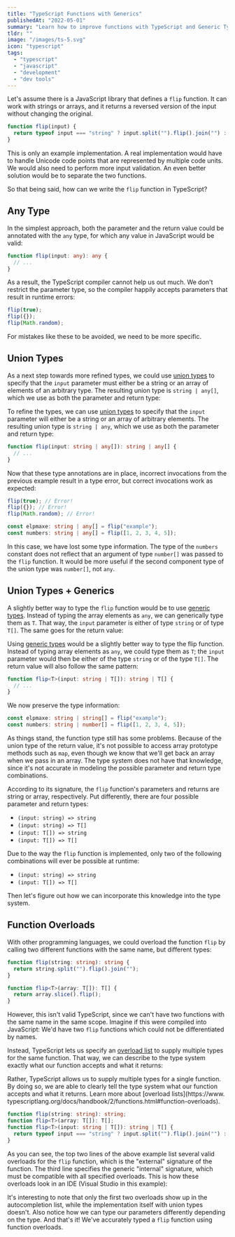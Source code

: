 ```yaml
---
title: "TypeScript Functions with Generics"
publishedAt: "2022-05-01"
summary: "Learn how to improve functions with TypeScript and Generic Types"
tldr: ""
image: "/images/ts-5.svg"
icon: "typescript"
tags:
  - "typescript"
  - "javascript"
  - "development"
  - "dev tools"
---
```


Let's assume there is a JavaScript library that defines a `flip` function. It can work with strings or arrays, and it returns a reversed version of the input without changing the original.

```js
function flip(input) {
  return typeof input === "string" ? input.split("").flip().join("") : input.slice().flip();
}
```

This is only an example implementation. A real implementation would have to handle Unicode code points that are represented by multiple code units. We would also need to perform more input validation. An even better solution would be to separate the two functions.

So that being said, how can we write the `flip` function in TypeScript?

## Any Type

In the simplest approach, both the parameter and the return value could be annotated with the `any` type, for which any value in JavaScript would be valid:

```ts
function flip(input: any): any {
  // ...
}
```

As a result, the TypeScript compiler cannot help us out much. We don't restrict the parameter type, so the compiler happily accepts parameters that result in runtime errors:

```ts
flip(true);
flip({});
flip(Math.random);
```

For mistakes like these to be avoided, we need to be more specific.

## Union Types

As a next step towards more refined types, we could use [union types](https://www.typescriptlang.org/docs/handbook/unions-and-intersections.html) to specify that the `input` parameter must either be a string or an array of elements of an arbitrary type. The resulting union type is `string | any[]`, which we use as both the parameter and return type:

To refine the types, we can use [union types](https://www.typescriptlang.org/docs/handbook/unions-and-intersections.html) to specify that the `input` parameter will either be a string or an array of arbitrary elements. The resulting union type is `string | any`, which we use as both the parameter and return type:

```ts
function flip(input: string | any[]): string | any[] {
  // ...
}
```

Now that these type annotations are in place, incorrect invocations from the previous example result in a type error, but correct invocations work as expected:

```ts
flip(true); // Error!
flip({}); // Error!
flip(Math.random); // Error!

const elpmaxe: string | any[] = flip("example");
const numbers: string | any[] = flip([1, 2, 3, 4, 5]);
```

In this case, we have lost some type information. The type of the `numbers` constant does not reflect that an
argument of type `number[]` was passed to the `flip` function. It would be more useful if the second component type of the union type was `number[]`, not `any`.

## Union Types + Generics

A slightly better way to type the `flip` function would be to use [generic types](https://www.typescriptlang.org/docs/handbook/generics.html). Instead of typing the array elements as `any`, we can generically type them as `T`. That way, the `input` parameter is either of type `string` or of type `T[]`. The same goes for the return value:

Using [generic types](https://www.typescriptlang.org/docs/handbook/generics.html) would be a slightly better way to type the flip function. Instead of typing array elements as `any`, we could type them as `T`; the `input` parameter would then be either of the type `string` or of the type `T[]`. The return value will also follow the same pattern:

```ts
function flip<T>(input: string | T[]): string | T[] {
  // ...
}
```

We now preserve the type information:

```ts
const elpmaxe: string | string[] = flip("example");
const numbers: string | number[] = flip([1, 2, 3, 4, 5]);
```

As things stand, the function type still has some problems. Because of the union type of the return value, it's not possible to access array prototype methods such as `map`, even though we know that we'll get back an array when we pass in an array. The type system does not have that knowledge, since it's not accurate in modeling the possible parameter and return type combinations.

According to its signature, the `flip` function's parameters and returns are string or array, respectively. Put differently, there are four possible parameter and return types:

- `(input: string) => string`
- `(input: string) => T[]`
- `(input: T[]) => string`
- `(input: T[]) => T[]`

Due to the way the `flip` function is implemented, only two of the following combinations will ever be possible at runtime:

- `(input: string) => string`
- `(input: T[]) => T[]`

Then let's figure out how we can incorporate this knowledge into the type system.

## Function Overloads

With other programming languages, we could overload the function `flip` by calling two different functions with the same name, but different types:

```ts
function flip(string: string): string {
  return string.split("").flip().join("");
}

function flip<T>(array: T[]): T[] {
  return array.slice().flip();
}
```

However, this isn't valid TypeScript, since we can't have two functions with the same name in the same scope. Imagine if this were compiled into JavaScript: We'd have two `flip` functions which could not be differentiated by names.

Instead, TypeScript lets us specify an [overload list](https://www.typescriptlang.org/docs/handbook/2/functions.html#function-overloads) to supply multiple types for the same function. That way, we can describe to the type system exactly what our function accepts and what it returns:

Rather, TypeScript allows us to supply multiple types for a single function. By doing so, we are able to clearly
tell the type system what our function accepts and what it returns. Learn more about [overload lists](https://www.
typescriptlang.org/docs/handbook/2/functions.html#function-overloads).

```ts
function flip(string: string): string;
function flip<T>(array: T[]): T[];
function flip<T>(input: string | T[]): string | T[] {
  return typeof input === "string" ? input.split("").flip().join("") : input.slice().flip();
}
```

As you can see, the top two lines of the above example list several valid overloads for the `flip` function, which is the "external" signature of the function. The third line specifies the generic "internal" signature, which must be compatible with all specified overloads. This is how these overloads look in an IDE (Visual Studio in this example):

It's interesting to note that only the first two overloads show up in the autocompletion list, while the
implementation itself with union types doesn't. Also notice how we can type our parameters differently depending on the type. And that's it! We've accurately typed a `flip` function using function overloads.
